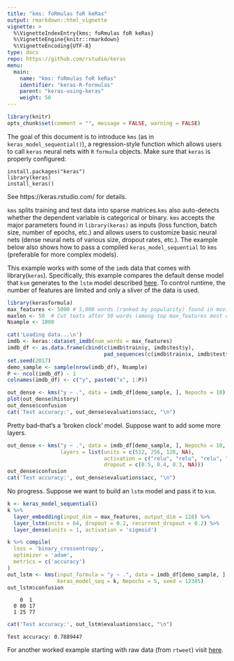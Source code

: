 ```yaml
---
title: "kms: foRmulas foR keRas"
output: rmarkdown::html_vignette
vignette: >
  %\VignetteIndexEntry{kms: foRmulas foR keRas}
  %\VignetteEngine{knitr::rmarkdown}
  %\VignetteEncoding{UTF-8}
type: docs
repo: https://github.com/rstudio/keras
menu:
  main:
    name: "kms: foRmulas foR keRas"
    identifier: "keras-R-formulas"
    parent: "keras-using-keras"
    weight: 50
---
```


```r
library(knitr)
opts_chunk$set(comment = "", message = FALSE, warning = FALSE)
```


The goal of this document is to introduce `kms` (as in `keras_model_sequential()`), a regression-style function which allows users to call `keras` neural nets with `R` `formula` objects. Make sure that `keras` is properly configured:

```
install.packages("keras")
library(keras)
install_keras()
```
See https://keras.rstudio.com/ for details.  

`kms` splits training and test data into sparse matrices.`kms` also auto-detects whether the dependent variable is categorical or binary. `kms` accepts the major parameters found in `library(keras)` as inputs (loss function, batch size, number of epochs, etc.) and allows users to customize basic neural nets (dense neural nets of various size, dropout rates, etc.).  The example below also shows how to pass a compiled `keras_model_sequential` to `kms` (preferable for more complex models). 

This example works with some of the `imdb` data that comes with library(`keras`). Specifically, this example compares the default dense model that `ksm` generates to the `lstm` model described [here](https://keras.rstudio.com/articles/examples/imdb_lstm.html). To control runtime, the number of features are limited and only a sliver of the data is used.

```r
library(kerasformula)
max_features <- 5000 # 5,000 words (ranked by popularity) found in movie reviews
maxlen <- 50  # Cut texts after 50 words (among top max_features most common words) 
Nsample <- 1000 

cat('Loading data...\n')
imdb <- keras::dataset_imdb(num_words = max_features)
imdb_df <- as.data.frame(cbind(c(imdb$train$y, imdb$test$y),
                               pad_sequences(c(imdb$train$x, imdb$test$x))))
set.seed(2017)
demo_sample <- sample(nrow(imdb_df), Nsample)
P <- ncol(imdb_df) - 1
colnames(imdb_df) <- c("y", paste0("x", 1:P))

out_dense <- kms("y ~ .", data = imdb_df[demo_sample, ], Nepochs = 10)
plot(out_dense$history)
out_dense$confusion
cat('Test accuracy:', out_dense$evaluations$acc, "\n")
```
Pretty bad--that's a 'broken clock' model. Suppose want to add some more layers. 

```r
out_dense <- kms("y ~ .", data = imdb_df[demo_sample, ], Nepochs = 10, 
                 layers = list(units = c(512, 256, 128, NA), 
                               activation = c("relu", "relu", "relu", "softmax"), 
                               dropout = c(0.5, 0.4, 0.3, NA)))
out_dense$confusion
cat('Test accuracy:', out_dense$evaluations$acc, "\n")
```


No progress. Suppose we want to build an `lstm` model and pass it to `ksm`.

```r
k <- keras_model_sequential()
k %>%
  layer_embedding(input_dim = max_features, output_dim = 128) %>% 
  layer_lstm(units = 64, dropout = 0.2, recurrent_dropout = 0.2) %>% 
  layer_dense(units = 1, activation = 'sigmoid')

k %>% compile(
  loss = 'binary_crossentropy',
  optimizer = 'adam',
  metrics = c('accuracy')
)
out_lstm <- kms(input_formula = "y ~ .", data = imdb_df[demo_sample, ], 
                keras_model_seq = k, Nepochs = 5, seed = 12345)
out_lstm$confusion
```
```
    0  1
  0 80 17
  1 25 77
```

```r
cat('Test accuracy:', out_lstm$evaluations$acc, "\n")
```
```
Test accuracy: 0.7889447 
```

For another worked example starting with raw data (from `rtweet`) visit [here](https://github.com/rdrr1990/code/blob/master/kms.md).